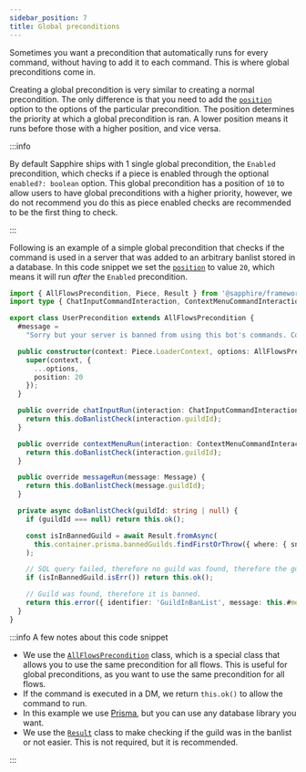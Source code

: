 ```yaml
---
sidebar_position: 7
title: Global preconditions
---
```


Sometimes you want a precondition that automatically runs for every command, without having to add it to each command.
This is where global preconditions come in.

Creating a global precondition is very similar to creating a normal precondition. The only difference is that you need
to add the [`position`] option to the options of the particular precondition. The position determines the priority at
which a global precondition is ran. A lower position means it runs before those with a higher position, and vice versa.

:::info

By default Sapphire ships with 1 single global precondition, the `Enabled` precondition, which checks if a piece is
enabled through the optional `enabled?: boolean` option. This global precondition has a position of `10` to allow users
to have global preconditions with a higher priority, however, we do not recommend you do this as piece enabled checks
are recommended to be the first thing to check.

:::

Following is an example of a simple global precondition that checks if the command is used in a server that was added to
an arbitrary banlist stored in a database. In this code snippet we set the [`position`] to value `20`, which means it
will run _after_ the `Enabled` precondition.

```typescript ts2esm2cjs|{7}|{7}
import { AllFlowsPrecondition, Piece, Result } from '@sapphire/framework';
import type { ChatInputCommandInteraction, ContextMenuCommandInteraction, Message } from 'discord.js';

export class UserPrecondition extends AllFlowsPrecondition {
  #message =
    "Sorry but your server is banned from using this bot's commands. Contact the bot developer for more information.";

  public constructor(context: Piece.LoaderContext, options: AllFlowsPrecondition.Options) {
    super(context, {
      ...options,
      position: 20
    });
  }

  public override chatInputRun(interaction: ChatInputCommandInteraction) {
    return this.doBanlistCheck(interaction.guildId);
  }

  public override contextMenuRun(interaction: ContextMenuCommandInteraction) {
    return this.doBanlistCheck(interaction.guildId);
  }

  public override messageRun(message: Message) {
    return this.doBanlistCheck(message.guildId);
  }

  private async doBanlistCheck(guildId: string | null) {
    if (guildId === null) return this.ok();

    const isInBannedGuild = await Result.fromAsync(
      this.container.prisma.bannedGuilds.findFirstOrThrow({ where: { snowflake: BigInt(guildId) } })
    );

    // SQL query failed, therefore no guild was found, therefore the guild is not banned.
    if (isInBannedGuild.isErr()) return this.ok();

    // Guild was found, therefore it is banned.
    return this.error({ identifier: 'GuildInBanList', message: this.#message });
  }
}
```

:::info A few notes about this code snippet

- We use the [`AllFlowsPrecondition`] class, which is a special class that allows you to use the same precondition for
  all flows. This is useful for global preconditions, as you want to use the same precondition for all flows.
- If the command is executed in a DM, we return `this.ok()` to allow the command to run.
- In this example we use [Prisma][prisma], but you can use any database library you want.
- We use the [`Result`] class to make checking if the guild was in the banlist or not easier. This is not required, but
  it is recommended.

:::

[`position`]: ../../Documentation/api-framework/interfaces/PreconditionOptions#position
[`AllFlowsPrecondition`]: ../../Documentation/api-framework/classes/AllFlowsPrecondition-1
[`Result`]: ../../Documentation/api-utilities/modules/sapphire_result
[prisma]: https://www.prisma.io/
